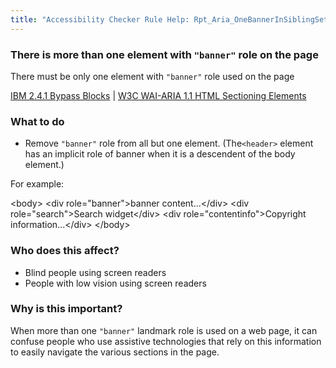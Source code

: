 ```yaml
---
title: "Accessibility Checker Rule Help: Rpt_Aria_OneBannerInSiblingSet_Implicit"
---
```


<div className="toolHelp">
<Row>
<Column colLg={11} colMd={5} colSm={4} className="toolMain">

<div id="locLevel"></div>

### There is more than one element with `"banner"` role on the page
There must be only one element with `"banner"` role used on the page

[IBM 2.4.1 Bypass Blocks](http://www.ibm.com/able/guidelines/ci162/bypass_blocks.html) | [W3C WAI-ARIA 1.1 HTML Sectioning Elements](https://www.w3.org/TR/wai-aria-practices/examples/landmarks/HTML5.html)

<div id="locSnippet"></div>

### What to do

* Remove `"banner"` role from all but one element. (The`<header>` element has an implicit role of banner when it is a descendent of the body element.)

For example:

<CodeSnippet type="multi" light={true}> &lt;body&gt;
	&lt;div role="banner"&gt;banner content...&lt;/div&gt;
	&lt;div role="search"&gt;Search widget&lt;/div&gt;
	&lt;div role="contentinfo"&gt;Copyright information...&lt;/div&gt;
&lt;/body&gt;</CodeSnippet>

</Column>
<Column colLg={5} colMd={3} colSm={4} className="toolLeft">

### Who does this affect?

* Blind people using screen readers
* People with low vision using screen readers

### Why is this important?

When more than one `"banner"` landmark role is used on a web page, it can confuse people who use assistive technologies that rely on this information to easily navigate the various sections in the page.

</Column>
</Row>
</div>
